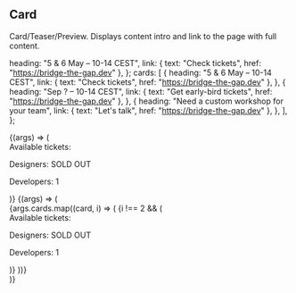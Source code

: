 

<Meta title="Components/Card" />

## Card

Card/Teaser/Preview. Displays content intro and link to the page with full
content.

  heading: "5 & 6 May – 10-14 CEST",
  link: { text: "Check tickets", href: "https://bridge-the-gap.dev" },
};
  cards: [
    {
      heading: "5 & 6 May – 10-14 CEST",
      link: { text: "Check tickets", href: "https://bridge-the-gap.dev" },
    },
    {
      heading: "Sep ? – 10-14 CEST",
      link: { text: "Get early-bird tickets", href: "https://bridge-the-gap.dev" },
    },
    {
      heading: "Need a custom workshop for your team",
      link: { text: "Let's talk", href: "https://bridge-the-gap.dev" },
    },
  ],
};

<Canvas>
  <Story name="Default" args={argsDefault}>
    {(args) => (
      <Card {...args}>
        <div className="mb-6">
          <Text variant="smBolder" className="mb-3">
            Available tickets:
          </Text>
          <p>Designers: SOLD OUT</p>
          <p>Developers: 1</p>
        </div>
      </Card>
    )}
  </Story>
  <Story
    name="In grid"
    args={argsInGrid}
  >
    {(args) => (
      <div className="grid grid-cols-3 gap-10">
        {args.cards.map((card, i) => (
          <Card {...card} key={card.heading + i}>
            {i !== 2 && (
              <div className="mb-6">
                <Text variant="smBolder" className="mb-3">
                  Available tickets:
                </Text>
                <p>Designers: SOLD OUT</p>
                <p>Developers: 1</p>
              </div>
            )}
          </Card>
        ))}
      </div>
    )}
  </Story>
</Canvas>

<ArgsTable of={Card} />
